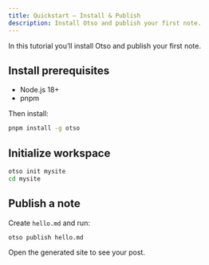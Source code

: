 ```yaml
---
title: Quickstart — Install & Publish
description: Install Otso and publish your first note.
---
```


In this tutorial you’ll install Otso and publish your first note.

## Install prerequisites

- Node.js 18+
- pnpm

Then install:

```bash
pnpm install -g otso
```

## Initialize workspace

```bash
otso init mysite
cd mysite
```

## Publish a note

Create `hello.md` and run:

```bash
otso publish hello.md
```

Open the generated site to see your post.

